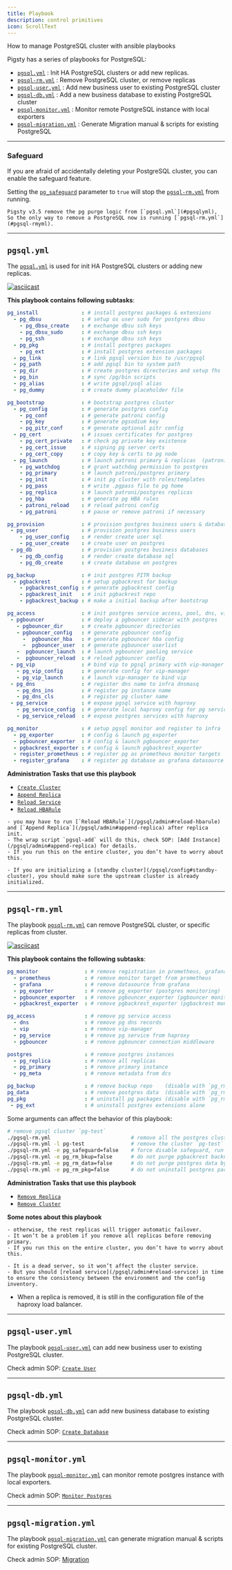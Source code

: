 ```yaml
---
title: Playbook
description: control primitives
icon: ScrollText
---
```


How to manage PostgreSQL cluster with ansible playbooks

Pigsty has a series of playbooks for PostgreSQL:

- [`pgsql.yml`](/pgsql/playbook/#pgsqlyml) : Init HA PostgreSQL clusters or add new replicas.
- [`pgsql-rm.yml`](/pgsql/playbook/#pgsql-rmyml) : Remove PostgreSQL cluster, or remove replicas
- [`pgsql-user.yml`](/pgsql/playbook/#pgsql-useryml) : Add new business user to existing PostgreSQL cluster
- [`pgsql-db.yml`](/pgsql/playbook/#pgsql-dbyml) : Add a new business database to existing PostgreSQL cluster
- [`pgsql-monitor.yml`](/pgsql/playbook/#pgsql-monitoryml) : Monitor remote PostgreSQL instance with local exporters
- [`pgsql-migration.yml`](/pgsql/playbook/#pgsql-migrationyml) : Generate Migration manual & scripts for existing PostgreSQL

------

### Safeguard

If you are afraid of accidentally deleting your PostgreSQL cluster, you can enable the safeguard feature.

Setting the [`pg_safeguard`](/pgsql/param#pg_safeguard) parameter to `true` will stop the [`pgsql-rm.yml`](#pgsql-rmyml) from running.

<Callout title="Before Pigsty v3.5, pgsql.yml can nuke your database with fat finger, use with caution!" type="warning">

    Pigsty v3.5 remove the pg purge logic from [`pgsql.yml`](#pgsqlyml),
    So the only way to remove a PostgreSQL now is running [`pgsql-rm.yml`](#pgsql-rmyml).

</Callout>



------

## `pgsql.yml`

The [`pgsql.yml`](https://github.com/pgsty/pigsty/blob/main/pgsql.yml) is used for init HA PostgreSQL clusters or adding new replicas.

[![asciicast](/img/asciinema/pgsql.svg)](https://asciinema.org/a/566417)

**This playbook contains following subtasks**:

```yaml
pg_install              : # install postgres packages & extensions
  - pg_dbsu             : # setup os user sudo for postgres dbsu
    - pg_dbsu_create    : # exchange dbsu ssh keys
    - pg_dbsu_sudo      : # exchange dbsu ssh keys
    - pg_ssh            : # exchange dbsu ssh keys
  - pg_pkg              : # install postgres packages
    - pg_ext            : # install postgres extension packages
  - pg_link             : # link pgsql version bin to /usr/pgsql
  - pg_path             : # add pgsql bin to system path
  - pg_dir              : # create postgres directories and setup fhs
  - pg_bin              : # sync /pg/bin scripts
  - pg_alias            : # write pgsql/psql alias
  - pg_dummy            : # create dummy placeholder file
```
```yaml
pg_bootstrap            : # bootstrap postgres cluster
  - pg_config           : # generate postgres config
    - pg_conf           : # generate patroni config
    - pg_key            : # generate pgsodium key
    - pg_pitr_conf      : # generate optional pitr config
  - pg_cert             : # issues certificates for postgres
    - pg_cert_private   : # check pg private key existence
    - pg_cert_issue     : # signing pg server certs
    - pg_cert_copy      : # copy key & certs to pg node
  - pg_launch           : # launch patroni primary & replicas  (patroni)
    - pg_watchdog       : # grant watchdog permission to postgres
    - pg_primary        : # launch patroni/postgres primary
    - pg_init           : # init pg cluster with roles/templates
    - pg_pass           : # write .pgpass file to pg home
    - pg_replica        : # launch patroni/postgres replicas
    - pg_hba            : # generate pg HBA rules
    - patroni_reload    : # reload patroni config
    - pg_patroni        : # pause or remove patroni if necessary
```
```yaml
pg_provision            : # provision postgres business users & databases
 - pg_user              : # provision postgres business users
    - pg_user_config    : # render create user sql
    - pg_user_create    : # create user on postgres
 - pg_db                : # provision postgres business databases
    - pg_db_config      : # render create database sql
    - pg_db_create      : # create database on postgres
```
```yaml
pg_backup               : # init postgres PITR backup
  - pgbackrest          : # setup pgbackrest for backup
    - pgbackrest_config : # generate pgbackrest config
    - pgbackrest_init   : # init pgbackrest repo
    - pgbackrest_backup : # make a initial backup after bootstrap
```
```yaml
pg_access               : # init postgres service access, pool, dns, vip, svc
 - pgbouncer            : # deploy a pgbouncer sidecar with postgres
   - pgbouncer_dir      : # create pgbouncer directories
   - pgbouncer_config   : # generate pgbouncer config
     -  pgbouncer_hba   : # generate pgbouncer hba config
     -  pgbouncer_user  : # generate pgbouncer userlist
   -  pgbouncer_launch  : # launch pgbouncer pooling service
   -  pgbouncer_reload  : # reload pgbouncer config
 - pg_vip               : # bind vip to pgsql primary with vip-manager
   - pg_vip_config      : # generate config for vip-manager
   - pg_vip_launch      : # launch vip-manager to bind vip
 - pg_dns               : # register dns name to infra dnsmasq
   - pg_dns_ins         : # register pg instance name
   - pg_dns_cls         : # register pg cluster name
 - pg_service           : # expose pgsql service with haproxy
   - pg_service_config  : # generate local haproxy config for pg services
   - pg_service_reload  : # expose postgres services with haproxy
```
```yaml
pg_monitor              : # setup pgsql monitor and register to infra
  - pg_exporter         : # config & launch pg_exporter
  - pgbouncer_exporter  : # config & launch pgbouncer_exporter
  - pgbackrest_exporter : # config & launch pgbackrest_exporter
  - register_prometheus : # register pg as prometheus monitor targets
  - register_grafana    : # register pg database as grafana datasource
```

**Administration Tasks that use this playbook**

- [`Create Cluster`](/pgsql/admin#create-cluster)
- [`Append Replica`](/pgsql/admin#append-replica)
- [`Reload Service`](/pgsql/admin#reload-service)
- [`Reload HBARule`](/pgsql/admin#reload-hbarule)

<Callout title="Init Primary before Replicas" type="warning">

    - you may have to run [`Reload HBARule`](/pgsql/admin#reload-hbarule) and [`Append Replica`](/pgsql/admin#append-replica) after replica init.
    - The wrap script `pgsql-add` will do this, check SOP: [Add Instance](/pgsql/admin#append-replica) for details.
    - If you run this on the entire cluster, you don’t have to worry about this.

</Callout>


<Callout title="Init Upstream cluster before Standby Clusters" type="warning">

    - If you are initializing a [standby cluster](/pgsql/config#standby-cluster), you should make sure the upstream cluster is already initialized.

</Callout>


------

## `pgsql-rm.yml`

The playbook [`pgsql-rm.yml`](https://github.com/pgsty/pigsty/blob/main/pgsql-rm.yml) can remove PostgreSQL cluster, or specific replicas from cluster.

[![asciicast](/img/asciinema/pgsql-rm.svg)](https://asciinema.org/a/566418)

**This playbook contains the following subtasks**:

```yaml
pg_monitor               : # remove registration in prometheus, grafana, nginx
  - prometheus           : # remove monitor target from prometheus
  - grafana              : # remove datasource from grafana
  - pg_exporter          : # remove pg_exporter (postgres monitoring)
  - pgbouncer_exporter   : # remove pgbouncer_exporter (pgbouncer monitoring)
  - pgbackrest_exporter  : # remove pgbackrest_exporter (pgbackrest monitoring)
```
```yaml
pg_access                : # remove pg service access
  - dns                  : # remove pg dns records
  - vip                  : # remove vip-manager
  - pg_service           : # remove pg service from haproxy
  - pgbouncer            : # remove pgbouncer connection middleware
```
```yaml
postgres                 : # remove postgres instances
  - pg_replica           : # remove all replicas
  - pg_primary           : # remove primary instance
  - pg_meta              : # remove metadata from dcs
```
```yaml
pg_backup                : # remove backup repo    (disable with `pg_rm_bkup=false`)
pg_data                  : # remove postgres data  (disable with `pg_rm_data=false`)
pg_pkg                   : # uninstall pg packages (disable with `pg_rm_pkg=false`)
 - pg_ext                : # uninstall postgres extensions alone
```

Some arguments can affect the behavior of this playbook:

```bash
# remove pgsql cluster `pg-test`
./pgsql-rm.yml                          # remove all the postgres clusters (VERY DANGEROUS)
./pgsql-rm.yml -l pg-test               # remove the cluster `pg-test`
./pgsql-rm.yml -e pg_safeguard=false    # force disable safeguard, run this playbook anyway
./pgsql-rm.yml -e pg_rm_bkup=false      # do not purge pgbackrest backup repo by default (keep the backup)
./pgsql-rm.yml -e pg_rm_data=false      # do not purge postgres data by default (keep the data)
./pgsql-rm.yml -e pg_rm_pkg=false       # do not uninstall postgres packages by default (keep the packages)
```

**Administration Tasks that use this playbook**

- [`Remove Replica`](/pgsql/admin#remove-replica)
- [`Remove Cluster`](/pgsql/admin#remove-cluster)

**Some notes about this playbook**

<Callout title="Do not run this playbook on single cluster primary directly when there are still replicas" type="warning">

    - otherwise, the rest replicas will trigger automatic failover.
    - It won’t be a problem if you remove all replicas before removing primary.
    - If you run this on the entire cluster, you don’t have to worry about this.

</Callout>

<Callout title="Reload service after removing replicas from cluster" type="info">

    - It is a dead server, so it won’t affect the cluster service.
    - But you should [reload service](/pgsql/admin#reload-service) in time to ensure the consistency between the environment and the config inventory.

</Callout>







- When a replica is removed, it is still in the configuration file of the haproxy load balancer.

------

## `pgsql-user.yml`

The playbook [`pgsql-user.yml`](https://github.com/pgsty/pigsty/blob/main/pgsql-user.yml) can add new business user to existing PostgreSQL cluster.

Check admin SOP: [`Create User`](/pgsql/admin#create-user)

------

## `pgsql-db.yml`

The playbook [`pgsql-db.yml`](https://github.com/pgsty/pigsty/blob/main/pgsql-db.yml) can add new business database to existing PostgreSQL cluster.

Check admin SOP: [`Create Database`](/pgsql/admin#create-database)

------

## `pgsql-monitor.yml`

The playbook [`pgsql-monitor.yml`](https://github.com/pgsty/pigsty/blob/main/pgsql-monitor.yml) can monitor remote postgres instance with local exporters.

Check admin SOP: [`Monitor Postgres`](/pgsql/monitor/#monitor-rds)

------

## `pgsql-migration.yml`

The playbook [`pgsql-migration.yml`](https://github.com/pgsty/pigsty/blob/main/pgsql-migration.yml) can generate migration manual & scripts for existing PostgreSQL cluster.

Check admin SOP: [Migration](/pgsql/migration/)

